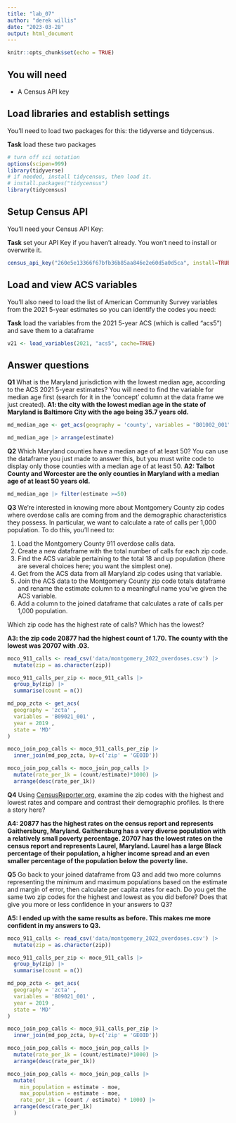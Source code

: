 ```yaml
---
title: "lab_07"
author: "derek willis"
date: "2023-03-28"
output: html_document
---
```


```r
knitr::opts_chunk$set(echo = TRUE)
```

## You will need

-   A Census API key

## Load libraries and establish settings

You'll need to load two packages for this: the tidyverse and tidycensus.

**Task** load these two packages

```r
# turn off sci notation
options(scipen=999)
library(tidyverse)
# if needed, install tidycensus, then load it.
# install.packages("tidycensus")
library(tidycensus)
```

## Setup Census API

You'll need your Census API Key:

**Task** set your API Key if you haven't already. You won't need to install or overwrite it.

```r
census_api_key("260e5e13366f67bfb36b85aa846e2e60d5a0d5ca", install=TRUE,overwrite = TRUE)
```

## Load and view ACS variables

You'll also need to load the list of American Community Survey variables from the 2021 5-year estimates so you can identify the codes you need:

**Task** load the variables from the 2021 5-year ACS (which is called "acs5") and save them to a dataframe

```r
v21 <- load_variables(2021, "acs5", cache=TRUE)
```

## Answer questions

**Q1** What is the Maryland jurisdiction with the lowest median age, according to the ACS 2021 5-year estimates? You will need to find the variable for median age first (search for it in the 'concept' column at the data frame we just created). **A1: the city with the lowest median age in the state of Maryland is Baltimore City with the age being 35.7 years old.**

```r
md_median_age <- get_acs(geography = 'county', variables = "B01002_001", year = 2021, state = 'MD')

md_median_age |> arrange(estimate)
```

**Q2** Which Maryland counties have a median age of at least 50? You can use the dataframe you just made to answer this, but you must write code to display only those counties with a median age of at least 50. **A2: Talbot County and Worcester are the only counties in Maryland with a median age of at least 50 years old.**

```r
md_median_age |> filter(estimate >=50)
```

**Q3** We're interested in knowing more about Montgomery County zip codes where overdose calls are coming from and the demographic characteristics they possess. In particular, we want to calculate a rate of calls per 1,000 population. To do this, you'll need to:

1.  Load the Montgomery County 911 overdose calls data.
2.  Create a new dataframe with the total number of calls for each zip code.
3.  Find the ACS variable pertaining to the total 18 and up population (there are several choices here; you want the simplest one).
4.  Get from the ACS data from all Maryland zip codes using that variable.
5.  Join the ACS data to the Montgomery County zip code totals dataframe and rename the estimate column to a meaningful name you've given the ACS variable.
6.  Add a column to the joined dataframe that calculates a rate of calls per 1,000 population.

Which zip code has the highest rate of calls? Which has the lowest?

**A3: the zip code 20877 had the highest count of 1.70. The county with the lowest was 20707 with .03.**

```r
moco_911_calls <- read_csv('data/montgomery_2022_overdoses.csv') |>
  mutate(zip = as.character(zip))

moco_911_calls_per_zip <- moco_911_calls |>
  group_by(zip) |>
  summarise(count = n())

md_pop_zcta <- get_acs(
  geography = 'zcta' ,
  variables = 'B09021_001' ,
  year = 2019 ,
  state = 'MD'
)

moco_join_pop_calls <- moco_911_calls_per_zip |>
  inner_join(md_pop_zcta, by=c('zip' = 'GEOID'))

moco_join_pop_calls <- moco_join_pop_calls |>
  mutate(rate_per_1k = (count/estimate)*1000) |>
  arrange(desc(rate_per_1k))
```

**Q4** Using [CensusReporter.org](https://censusreporter.org/), examine the zip codes with the highest and lowest rates and compare and contrast their demographic profiles. Is there a story here?

**A4: 20877 has the highest rates on the census report and represents Gaithersburg, Maryland. Gaithersburg has a very diverse population with a relatively small poverty percentage. 20707 has the lowest rates on the census report and represents Laurel, Maryland. Laurel has a large Black percentage of their population, a higher income spread and an even smaller percentage of the population below the poverty line.**

**Q5** Go back to your joined dataframe from Q3 and add two more columns representing the minimum and maximum populations based on the estimate and margin of error, then calculate per capita rates for each. Do you get the same two zip codes for the highest and lowest as you did before? Does that give you more or less confidence in your answers to Q3?

**A5: I ended up with the same results as before. This makes me more confident in my answers to Q3.**

```r
moco_911_calls <- read_csv('data/montgomery_2022_overdoses.csv') |>
  mutate(zip = as.character(zip))

moco_911_calls_per_zip <- moco_911_calls |>
  group_by(zip) |>
  summarise(count = n())

md_pop_zcta <- get_acs(
  geography = 'zcta' ,
  variables = 'B09021_001' ,
  year = 2019 ,
  state = 'MD'
)

moco_join_pop_calls <- moco_911_calls_per_zip |>
  inner_join(md_pop_zcta, by=c('zip' = 'GEOID'))

moco_join_pop_calls <- moco_join_pop_calls |>
  mutate(rate_per_1k = (count/estimate)*1000) |>
  arrange(desc(rate_per_1k))

moco_join_pop_calls <- moco_join_pop_calls |>
  mutate(
    min_population = estimate - moe,
    max_population = estimate - moe,
    rate_per_1k = (count / estimate) * 1000) |>
  arrange(desc(rate_per_1k)
  )
```

